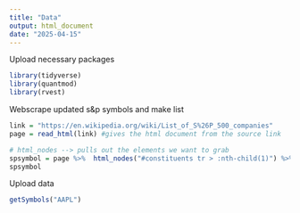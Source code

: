 ```yaml
---
title: "Data"
output: html_document
date: "2025-04-15"
---
```


Upload necessary packages
```r
library(tidyverse)
library(quantmod)
library(rvest)
```

Webscrape updated s&p symbols and make list
```r
link = "https://en.wikipedia.org/wiki/List_of_S%26P_500_companies"
page = read_html(link) #gives the html document from the source link

# html_nodes --> pulls out the elements we want to grab
spsymbol = page %>%  html_nodes("#constituents tr > :nth-child(1)") %>% html_text()
spsymbol

```

Upload data
```r
getSymbols("AAPL")

```
